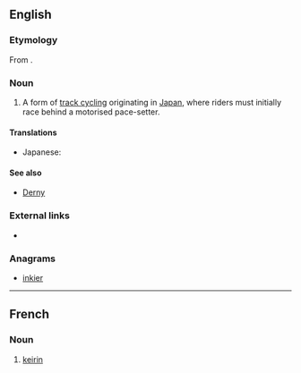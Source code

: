==English==

===Etymology===
From {{etyl|ja}} {{term|競輪||racing wheels|lang=ja}}.

===Noun===
{{en-noun|s|-}}

# {{cycling}} A form of [[track cycling]] originating in [[Japan]], where riders must initially race behind a motorised pace-setter.

====Translations====
{{trans-top|form of track cyclling}}
* Japanese: {{t|ja|競輪}}
{{trans-mid}}
{{trans-bottom}}

====See also====
* [[Derny]]

===External links===
* {{pedialite}}

===Anagrams===
* [[inkier#English|inkier]]

----

==French==
===Noun===
{{fr-noun|m}}
# {{cycling|lang=fr}} [[#English|keirin]]